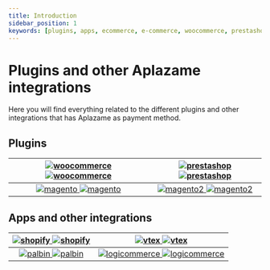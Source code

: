 ```yaml
---
title: Introduction
sidebar_position: 1
keywords: [plugins, apps, ecommerce, e-commerce, woocommerce, prestashop, magento, shopify, vtex]
---
```

# Plugins and other Aplazame integrations
Here you will find everything related to the different plugins and other integrations that has Aplazame as payment method.

## Plugins

<div className="plain-table">

  [![woocommerce](/img/plugins/woo-light.png "woocommerce lightTheme") ![woocommerce](/img/plugins/woo-dark.png "woocommerce darkTheme")](../woocommerce/) | [![prestashop](/img/plugins/presta-light.png "prestashop lightTheme") ![prestashop](/img/plugins/presta-dark.png "prestashop darkTheme")](../prestashop/)
  :---: | :---:
  [![magento](/img/plugins/mage-light.png "magento lightTheme") ![magento](/img/plugins/mage-dark.png "magento darkTheme")](../magento/) | [![magento2](/img/plugins/mage2-light.png "magento2 lightTheme") ![magento2](/img/plugins/mage2-dark.png "magento2 darkTheme")](../magento2/)
</div>

## Apps and other integrations

<div className="plain-table">

  [![shopify](/img/plugins/shopify-light.png "shopify lightTheme") ![shopify](/img/plugins/shopify-dark.png "shopify darkTheme")](../shopify/) | [![vtex](/img/plugins/vtex-light.png "vtex lightTheme") ![vtex](/img/plugins/vtex-dark.png "vtex darkTheme")](../vtex/)
  :---: | :---:
  [![palbin](/img/plugins/palbin-light.png "palbin lightTheme") ![palbin](/img/plugins/palbin-dark.png "palbin darkTheme")](../palbin/) | [![logicommerce](/img/plugins/logi-light.png "logicommerce lightTheme") ![logicommerce](/img/plugins/logi-dark.png "logicommerce darkTheme")](../logicommerce/)
</div>
